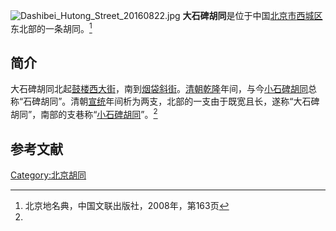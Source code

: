 {{Coord|39.9399698|116.3945212|type:landmark_region:CN-11_source:GoogleMaps|display=title}}
[[File:Dashibei_Hutong_Street_20160822.jpg|thumb]]
'''大石碑胡同'''是位于中国[[北京市|北京市]][[西城区|西城区]]东北部的一条胡同。<ref name=bjdmd>北京地名典，中国文联出版社，2008年，第163页</ref>

==简介==
大石碑胡同北起[[鼓楼西大街|鼓楼西大街]]，南到[[烟袋斜街|烟袋斜街]]。[[清朝|清朝]][[乾隆|乾隆]]年间，与今[[小石碑胡同|小石碑胡同]]总称“石碑胡同”。清朝[[宣统|宣统]]年间析为两支，北部的一支由于既宽且长，遂称“大石碑胡同”，南部的支巷称“[[小石碑胡同|小石碑胡同]]”。<ref name=bjdmd/>

==参考文献==
{{reflist}}

[[Category:北京胡同|Category:北京胡同]]
